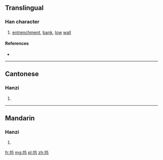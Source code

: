 {{also|塢}}
==Translingual==

===Han character===
{{Han char|rn=32|rad=土|as=04|sn=7|four=|canj=GPVM|ids=⿰土乌}}

# [[entrenchment]], [[bank]], [[low]] [[wall]]

====References====
* {{Han ref|kx=0226.101|hdz=10426.020|uh=575E|ud=22366}}

----

==Cantonese==

===Hanzi===
{{yue-hanzi|jyut=|y=wu2|tra=塢}}

# {{defn|lang=yue|sort=土04}}

----

==Mandarin==

===Hanzi===
{{cmn-hanzi|tra=塢|pin=[[wù]] ([[wu4]])|wg=wu<sup>4</sup>}}

# {{defn|lang=cmn|sort=土04}}

[[fr:坞]]
[[mg:坞]]
[[pl:坞]]
[[zh:坞]]